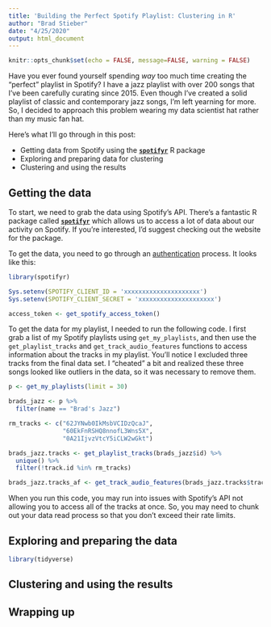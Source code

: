 ```yaml
---
title: 'Building the Perfect Spotify Playlist: Clustering in R'
author: "Brad Stieber"
date: "4/25/2020"
output: html_document
---
```


```r
knitr::opts_chunk$set(echo = FALSE, message=FALSE, warning = FALSE)
```

Have you ever found yourself spending _way_ too much time creating the "perfect" playlist in Spotify? I have a jazz playlist with over 200 songs that I've been carefully curating since 2015. Even though I've created a solid playlist of classic and contemporary jazz songs, I'm left yearning for more. So, I decided to approach this problem wearing my data scientist hat rather than my music fan hat.

Here's what I'll go through in this post:

- Getting data from Spotify using the [__`spotifyr`__](https://www.rcharlie.com/spotifyr/) R package
- Exploring and preparing data for clustering
- Clustering and using the results


## Getting the data

To start, we need to grab the data using Spotify's API. There's a fantastic R package called [__`spotifyr`__](https://www.rcharlie.com/spotifyr/) which allows us to access a lot of data about our activity on Spotify. If you're interested, I'd suggest checking out the website for the package.

To get the data, you need to go through an [authentication](https://www.rcharlie.com/spotifyr/index.html#authentication) process. It looks like this:

```r
library(spotifyr)

Sys.setenv(SPOTIFY_CLIENT_ID = 'xxxxxxxxxxxxxxxxxxxxx')
Sys.setenv(SPOTIFY_CLIENT_SECRET = 'xxxxxxxxxxxxxxxxxxxxx')

access_token <- get_spotify_access_token()
```

To get the data for my playlist, I needed to run the following code. I first grab a list of my Spotify playlists using `get_my_playlists`, and then use the `get_playlist_tracks` and `get_track_audio_features` functions to access information about the tracks in my playlist. You'll notice I excluded three tracks from the final data set. I "cheated" a bit and realized these three songs looked like outliers in the data, so it was necessary to remove them.

```r
p <- get_my_playlists(limit = 30)

brads_jazz <- p %>% 
  filter(name == "Brad's Jazz")

rm_tracks <- c("62JYNwb0IkMsbVCIDzQcaJ",
               "60EkFnRSHQ8nnofL3Wns5X", 
               "0A21IjvzVtcY5iCLW2wGkt")

brads_jazz.tracks <- get_playlist_tracks(brads_jazz$id) %>%
  unique() %>%
  filter(!track.id %in% rm_tracks)

brads_jazz.tracks_af <- get_track_audio_features(brads_jazz.tracks$track.id)
```

When you run this code, you may run into issues with Spotify's API not allowing you to access all of the tracks at once. So, you may need to chunk out your data read process so that you don't exceed their rate limits.

## Exploring and preparing the data 

```r
library(tidyverse)
```


## Clustering and using the results


## Wrapping up